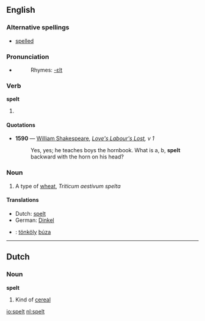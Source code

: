 ==English==

===Alternative spellings===
*[[spelled]]

===Pronunciation===
*{{IPA|/'spεlt/}}
*:Rhymes: [[Rhymes:English:-ɛlt|-ɛlt]]

===Verb===
'''spelt'''

# {{past of|[[spell]]}}

====Quotations====
*'''1590''' — [[w:William Shakespeare|William Shakespeare]], ''[[s:Love's Labour's Lost|Love's Labour's Lost]], v 1''
*:Yes, yes; he teaches boys the hornbook. What is a, b, '''spelt'''<br/>backward with the horn on his head?

===Noun===
{{en-noun|-}}

# A type of [[wheat]], ''Triticum aestivum spelta''

====Translations====
{{top}}
*Dutch: [[spelt]]
*German: [[Dinkel]] {{m}}
{{mid}}
*{{ttbc|Hungarian}}: [[tönköly]] [[búza]]
{{bottom}}

----

==Dutch==

===Noun===
'''spelt''' {{n}}

# Kind of [[cereal]]

[[io:spelt]]
[[nl:spelt]]